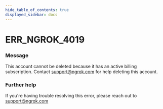 ```yaml
---
hide_table_of_contents: true
displayed_sidebar: docs
---
```



# ERR_NGROK_4019

### Message

This account cannot be deleted because it has an active billing subscription. Contact support@ngrok.com for help deleting this account.

<ErrorDetails error="err_ngrok_4019" />

### Further help

If you're having trouble resolving this error, please reach out to [support@ngrok.com](mailto:support@ngrok.com?subject=Help%20with%20ERR_NGROK_4019)
